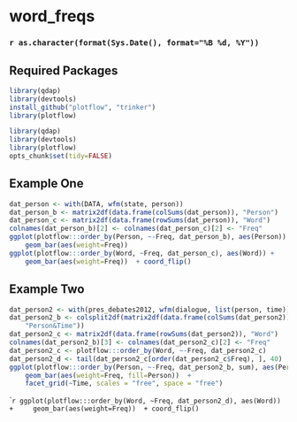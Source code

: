 # word_freqs
### `r as.character(format(Sys.Date(), format="%B %d, %Y"))`

## Required Packages

```r
library(qdap)
library(devtools)
install_github("plotflow", "trinker")
library(plotflow)
```

```r
library(qdap)
library(devtools)
library(plotflow)
opts_chunk$set(tidy=FALSE)
```

## Example One

```r
dat_person <- with(DATA, wfm(state, person))
dat_person_b <- matrix2df(data.frame(colSums(dat_person)), "Person")
dat_person_c <- matrix2df(data.frame(rowSums(dat_person)), "Word")
colnames(dat_person_b)[2] <- colnames(dat_person_c)[2] <- "Freq"
ggplot(plotflow:::order_by(Person, ~-Freq, dat_person_b), aes(Person)) +
    geom_bar(aes(weight=Freq))  
ggplot(plotflow:::order_by(Word, ~Freq, dat_person_c), aes(Word)) +
    geom_bar(aes(weight=Freq))  + coord_flip()
```

## Example Two

```r
dat_person2 <- with(pres_debates2012, wfm(dialogue, list(person, time)))
dat_person2_b <- colsplit2df(matrix2df(data.frame(colSums(dat_person2)), 
    "Person&Time"))
dat_person2_c <- matrix2df(data.frame(rowSums(dat_person2)), "Word")
colnames(dat_person2_b)[3] <- colnames(dat_person2_c)[2] <- "Freq"
dat_person2_c <- plotflow:::order_by(Word, ~-Freq, dat_person2_c)
dat_person2_d <- tail(dat_person2_c[order(dat_person2_c$Freq), ], 40)
ggplot(plotflow:::order_by(Person, ~-Freq, dat_person2_b, sum), aes(Person)) +
    geom_bar(aes(weight=Freq, fill=Person))  + 
    facet_grid(~Time, scales = "free", space = "free")
```

````r
ggplot(plotflow:::order_by(Word, ~Freq, dat_person2_d), aes(Word)) +
    geom_bar(aes(weight=Freq))  + coord_flip()
```



